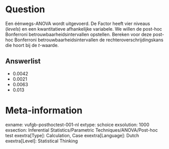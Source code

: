 Question
========
Een éénwegs-ANOVA wordt uitgevoerd. De Factor heeft vier niveaus (*levels*) en een kwantitatieve afhankelijke variabele. We willen de post-hoc Bonferroni betrouwbaarheidsintervallen opstellen. Bereken voor deze post-hoc Bonferroni betrouwbaarheidsintervallen de rechteroverschrijdingskans die hoort bij de *t*-waarde. 

Answerlist
----------
* 0.0042
* 0.0021
* 0.0063
* 0.013

Meta-information
================
exname: vufgb-posthoctest-001-nl
extype: schoice
exsolution: 1000
exsection: Inferential Statistics/Parametric Techniques/ANOVA/Post-hoc test
exextra[Type]: Calculation, Case
exextra[Language]: Dutch
exextra[Level]: Statistical Thinking
